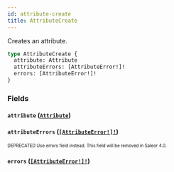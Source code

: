 ```yaml
---
id: attribute-create
title: AttributeCreate
---
```


Creates an attribute.

```graphql
type AttributeCreate {
  attribute: Attribute
  attributeErrors: [AttributeError!]!
  errors: [AttributeError!]!
}
```

### Fields

#### `attribute` ([`Attribute`](/developer/api-reference/objects/attribute.mdx))

#### `attributeErrors` ([`[AttributeError!]!`](/developer/api-reference/objects/attribute-error.mdx))

<sub><sup><span className="deprecatedTag">DEPRECATED</span> Use errors field instead. This field will be removed in Saleor 4.0.</sup></sub>

#### `errors` ([`[AttributeError!]!`](/developer/api-reference/objects/attribute-error.mdx))
